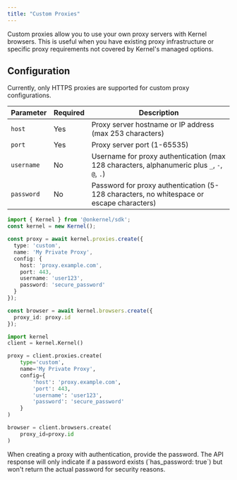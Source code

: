 ```yaml
---
title: "Custom Proxies"
---
```


Custom proxies allow you to use your own proxy servers with Kernel browsers. This is useful when you have existing proxy infrastructure or specific proxy requirements not covered by Kernel's managed options.


## Configuration

<Note>
Currently, only HTTPS proxies are supported for custom proxy configurations.
</Note>

| Parameter | Required | Description |
|-----------|----------|-------------|
| `host` | Yes | Proxy server hostname or IP address (max 253 characters) |
| `port` | Yes | Proxy server port (1-65535) |
| `username` | No | Username for proxy authentication (max 128 characters, alphanumeric plus `_`, `-`, `@`, `.`) |
| `password` | No | Password for proxy authentication (5-128 characters, no whitespace or escape characters) |


<CodeGroup>

```typescript Typescript/Javascript
import { Kernel } from '@onkernel/sdk';
const kernel = new Kernel();

const proxy = await kernel.proxies.create({
  type: 'custom',
  name: 'My Private Proxy',
  config: {
    host: 'proxy.example.com',
    port: 443,
    username: 'user123',
    password: 'secure_password'
  }
});

const browser = await kernel.browsers.create({
  proxy_id: proxy.id
});
```

```Python Python
import kernel
client = kernel.Kernel()

proxy = client.proxies.create(
    type='custom',
    name='My Private Proxy',
    config={
        'host': 'proxy.example.com',
        'port': 443,
        'username': 'user123',
        'password': 'secure_password'
    }
)

browser = client.browsers.create(
    proxy_id=proxy.id
)
```

</CodeGroup>


<Note>
When creating a proxy with authentication, provide the password. The API response will only indicate if a password exists (`has_password: true`) but won't return the actual password for security reasons.
</Note>